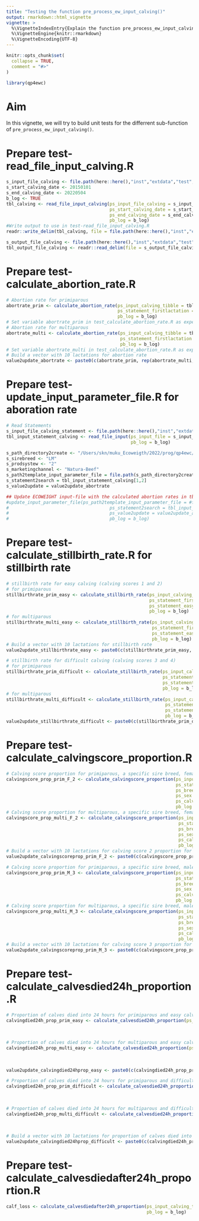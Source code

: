 ```yaml
---
title: "Testing the function pre_process_ew_input_calving()"
output: rmarkdown::html_vignette
vignette: >
  %\VignetteIndexEntry{Explain the function pre_process_ew_input_calving()}
  %\VignetteEngine{knitr::rmarkdown}
  %\VignetteEncoding{UTF-8}
---
```


```r
knitr::opts_chunk$set(
  collapse = TRUE,
  comment = "#>"
)
```

```r
library(qp4ewc)
```

# Aim

In this vignette, we will try to build unit tests for the differrent sub-function of `pre_process_ew_input_calving()`. 

# Prepare test-read_file_input_calving.R

```r
s_input_file_calving <- file.path(here::here(),"inst","extdata","test","test_zws_muku_gal.csv")
s_start_calving_date <- 20150101
s_end_calving_date <- 20220504
b_log <- TRUE
tbl_calving <- read_file_input_calving(ps_input_file_calving = s_input_file_calving,
                                       ps_start_calving_date = s_start_calving_date,
                                       ps_end_calving_date = s_end_calving_date,
                                       pb_log = b_log)
#Write output to use in test-read_file_input_calving.R
readr::write_delim(tbl_calving, file = file.path(here::here(),"inst","extdata","test","test_tbl_calving.csv"), delim = ";")
```

```r
s_output_file_calving <- file.path(here::here(),"inst","extdata","test","test_tbl_calving.csv")
tbl_output_file_calving <- readr::read_delim(file = s_output_file_calving, delim = ";")
```

# Prepare test-calculate_abortion_rate.R

```r
# Abortion rate for primiparous
abortrate_prim <- calculate_abortion_rate(ps_input_calving_tibble = tbl_calving,
                                          ps_statement_firstlactation = TRUE,
                                          pb_log = b_log)
# Set variable abortrate_prim in test_calculate_abortion_rate.R as expected value
# Abortion rate for multiparous
abortrate_multi <- calculate_abortion_rate(ps_input_calving_tibble = tbl_calving,
                                           ps_statement_firstlactation = FALSE,
                                           pb_log = b_log)
# Set variable abortrate_multi in test_calculate_abortion_rate.R as expected value
# Build a vector with 10 lactations for abortion rate
value2update_abortrate <- paste0(c(abortrate_prim, rep(abortrate_multi,9)),collapse = " ")
```

# Prepare test-update_input_parameter_file.R for aboration rate

```r
# Read Statements
s_input_file_calving_statement <- file.path(here::here(),"inst","extdata","input_calving_statement.txt")
tbl_input_statement_calving <- read_file_input(ps_input_file = s_input_file_calving_statement,
                                               pb_log = b_log)
```

```r
s_path_directory2create <- "/Users/skn/muku_Ecoweigth/2022/prog/qp4ewc/inst/extdata/test/"
s_sirebreed <- "LM"
s_prodsystew <- "2"
s_marketingchannel <- "Natura-Beef"
s_path2template_input_parameter_file = file.path(s_path_directory2create,paste0(s_sirebreed,"_",s_prodsystew,"_",s_marketingchannel),tbl_input_statement_calving[1,1])
s_statement2search = tbl_input_statement_calving[1,2]
s_value2update = value2update_abortrate

## Update ECOWEIGHT input-file with the calculated abortion rates in tbl_input_statement_calving[1,]
#update_input_parameter_file(ps_path2template_input_parameter_file = #file.path(s_path_directory2create,paste0(s_sirebreed,"_",s_prodsystew,"_",s_marketingchannel),tbl_input_statement_calving[1,1]),
#                                      ps_statement2search = tbl_input_statement_calving[1,2],
#                                      ps_value2update = value2update_abortrate,
#                                      pb_log = b_log)
```

# Prepare test-calculate_stillbirth_rate.R for stillbirth rate

```r
# stillbirth rate for easy calving (calving scores 1 and 2)
# for primiparous  
stillbirthrate_prim_easy <- calculate_stillbirth_rate(ps_input_calving_tibble = tbl_calving,
                                                      ps_statement_firstlactation = TRUE,
                                                      ps_statement_easycalving = TRUE,
                                                      pb_log = b_log)
# for multiparous
stillbirthrate_multi_easy <- calculate_stillbirth_rate(ps_input_calving_tibble = tbl_calving,
                                                       ps_statement_firstlactation = FALSE,
                                                       ps_statement_easycalving = TRUE,
                                                       pb_log = b_log)
# Build a vector with 10 lactations for stillbirth rate
value2update_stillbirthrate_easy <- paste0(c(stillbirthrate_prim_easy, rep(stillbirthrate_multi_easy,9)),collapse = " ")
```

```r
# stillbirth rate for difficult calving (calving scores 3 and 4)
# for primiparous 
stillbirthrate_prim_difficult <- calculate_stillbirth_rate(ps_input_calving_tibble = tbl_calving,
                                                           ps_statement_firstlactation = TRUE,
                                                           ps_statement_easycalving = FALSE,
                                                           pb_log = b_log)
# for multiparous
stillbirthrate_multi_difficult <- calculate_stillbirth_rate(ps_input_calving_tibble = tbl_calving,
                                                            ps_statement_firstlactation = FALSE,
                                                            ps_statement_easycalving = FALSE,
                                                            pb_log = b_log)
value2update_stillbirthrate_difficult <- paste0(c(stillbirthrate_prim_difficult, rep(stillbirthrate_multi_difficult,9)),collapse = " ")
```


# Prepare test-calculate_calvingscore_proportion.R

```r
# Calving score proportion for primiparous, a specific sire breed, female, calving score 2
calvingscore_prop_prim_F_2 <- calculate_calvingscore_proportion(ps_input_calving_tibble = tbl_calving,
                                                                ps_statement_firstlactation = TRUE,
                                                                ps_breed = s_sirebreed,
                                                                ps_sex = "F",
                                                                ps_calvingscore = 2,
                                                                pb_log = b_log)
# Calving score proportion for multiparous, a specific sire breed, female, calving score 2
calvingscore_prop_multi_F_2 <- calculate_calvingscore_proportion(ps_input_calving_tibble = tbl_calving,
                                                                 ps_statement_firstlactation = FALSE,
                                                                 ps_breed = s_sirebreed,
                                                                 ps_sex = "F",
                                                                 ps_calvingscore = 2,
                                                                 pb_log = b_log)
# Build a vector with 10 lactations for calving score 2 proportion for females
value2update_calvingscoreprop_prim_F_2 <- paste0(c(calvingscore_prop_prim_F_2, rep(calvingscore_prop_multi_F_2,9)),collapse = " ")
```

```r
# Calving score proportion for primiparous, a specific sire breed, male, calving score 3
calvingscore_prop_prim_M_3 <- calculate_calvingscore_proportion(ps_input_calving_tibble = tbl_calving,
                                                                ps_statement_firstlactation = TRUE,
                                                                ps_breed = s_sirebreed,
                                                                ps_sex = "M",
                                                                ps_calvingscore = 3,
                                                                pb_log = b_log)
# Calving score proportion for multiparous, a specific sire breed, male, calving score 3
calvingscore_prop_multi_M_3 <- calculate_calvingscore_proportion(ps_input_calving_tibble = tbl_calving,
                                                                 ps_statement_firstlactation = FALSE,
                                                                 ps_breed = s_sirebreed,
                                                                 ps_sex = "M",
                                                                 ps_calvingscore = 3,
                                                                 pb_log = b_log)
# Build a vector with 10 lactations for calving score 3 proportion for males
value2update_calvingscoreprop_prim_M_3 <- paste0(c(calvingscore_prop_prim_M_3, rep(calvingscore_prop_multi_M_3,9)),collapse = " ")
```

# Prepare test-calculate_calvesdied24h_proportion.R

```r
# Proportion of calves died into 24 hours for primiparous and easy calving (calving scores 1 and 2)
calvingdied24h_prop_prim_easy <- calculate_calvesdied24h_proportion(ps_input_calving_tibble = tbl_calving,
                                                                            ps_statement_firstlactation = TRUE,
                                                                            ps_statement_easycalving = TRUE,
                                                                            pb_log = b_log)
# Proportion of calves died into 24 hours for multiparous and easy calving (calving scores 1 and 2)
calvingdied24h_prop_multi_easy <- calculate_calvesdied24h_proportion(ps_input_calving_tibble = tbl_calving,
                                                                             ps_statement_firstlactation = FALSE,
                                                                             ps_statement_easycalving = TRUE,
                                                                             pb_log = b_log)
value2update_calvingdied24hprop_easy <- paste0(c(calvingdied24h_prop_prim_easy, rep(calvingdied24h_prop_multi_easy,9)),collapse = " ")
```

```r
# Proportion of calves died into 24 hours for primiparous and difficult calving (calving scores 3 and 4)
calvingdied24h_prop_prim_difficult <- calculate_calvesdied24h_proportion(ps_input_calving_tibble = tbl_calving,
                                                                         ps_statement_firstlactation = TRUE,
                                                                         ps_statement_easycalving = FALSE,
                                                                         pb_log = b_log)
# Proportion of calves died into 24 hours for multiparous and difficult calving (calving scores 3 and 4)
calvingdied24h_prop_multi_difficult <- calculate_calvesdied24h_proportion(ps_input_calving_tibble = tbl_calving,
                                                                          ps_statement_firstlactation = FALSE,
                                                                          ps_statement_easycalving = FALSE,
                                                                          pb_log = b_log)
# Build a vector with 10 lactations for proportion of calves died into 24 hours and difficult calving
value2update_calvingdied24hprop_difficult <- paste0(c(calvingdied24h_prop_prim_difficult, rep(calvingdied24h_prop_multi_difficult,9)),collapse = " ")

```

# Prepare test-calculate_calvesdiedafter24h_proportion.R

```r
calf_loss <- calculate_calvesdiedafter24h_proportion(ps_input_calving_tibble = tbl_calving,
                                                     pb_log = b_log)
```
